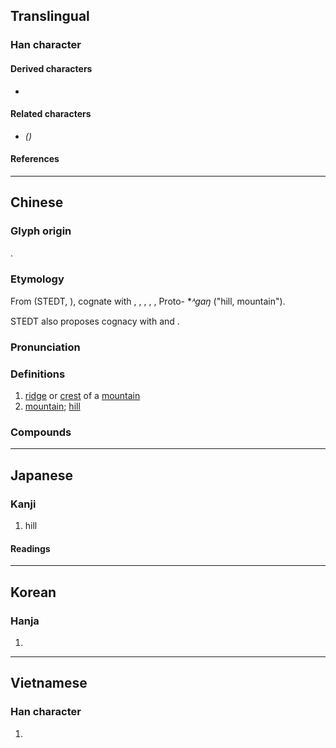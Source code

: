 {{also|𫝍|冈}}
{{character info}}
==Translingual==

===Han character===
{{Han char|rn=46|rad=山|as=05|sn=8|four=77220|canj=BTU|ids=⿵冂⿱䒑山}}

====Derived characters====
* {{l|mul|[[剛]]([[刚]]), [[鋼]]([[钢]]), [[崗]]([[岗]]), [[罁]], [[綱]]([[纲]]), [[㟠]], [[𢜟]], [[掆]]([[㧏]]), [[焵]], [[棡]]([[㭎]]), [[犅]], [[碙]], [[堈]]}}

====Related characters====
* {{l|mul|[[冈]]}} ''({{w|Simplified Chinese}})''

====References====
{{Han ref|kx=0308.390|dkj=07962|dj=0608.250|hdz=10100.140|uh=5CA1}}

----

==Chinese==
{{zh-forms|s=冈|alt=崗}}

===Glyph origin===
{{Han etym}}
{{Han compound|网|山|t2=mountain|ls=psc|c1=p|c2=s}}.

===Etymology===
From {{inh|zh|sit-pro|*s-gaŋ||hill, ridge, mountain}} (STEDT, {{zh-ref|Schuessler, 2007}}), cognate with {{cog|bo|སྒང༌||ridge; mound}}, {{cog|my|ခင်||ridge}}, {{cog|my|အခေါင်|အ'''ခေါင်'''|summit}}, {{cog|lhu|qhɔ³³||mountain}}, {{cog|suv|gɹaŋ³³||mountain}}, Proto-{{w|Tamangic languages|Tamangic}} *''ᴬgaŋ'' ("hill, mountain").

STEDT also proposes cognacy with {{och-l|[[京]]|artificial mound, capital}} and {{och-l|[[鯨]]|whale}}.

===Pronunciation===
{{zh-pron
|m=gāng,gǎng
|c=gong1
|h=pfs=kông
|mn=kong/qz,xm,zz:kang
|mn-t=gang1/geng1
|mn-t_note=geng1 - used in {{zh-l|*黃岡}}
|w=1kaan
|mc=y
|oc=y
|cat=n
}}

===Definitions===
{{zh-hanzi}}

# [[ridge]] or [[crest]] of a [[mountain]]
# [[mountain]]; [[hill]]

===Compounds===
{{zh-der|奧勒岡州|山岡|岡岑|岡巒|岡渡拉|岡連嶺屬|岡陵|崑岡|梵蒂岡|瀧岡|臥龍岡|雲岡|雲岡石窟|靜岡|高岡|高岡兒|鶴岡|黃花岡|黃岡|岡比亞}}

----

==Japanese==

===Kanji===
{{ja-kanji|grade=|rs=山05}}

# hill

====Readings====
{{ja-readings
|goon=こう<かう
|kanon=こう<かう
|kun=おか-<をか-
}}

----

==Korean==

===Hanja===
{{ko-hanja|산등성이|강}}

# {{hanja form of|강|[[mountain]] [[ridge]]}}

----

==Vietnamese==

===Han character===
{{vi-hantu|[[cương]]|rs=山05}}

# {{rfdef|vi|sort=山05}}